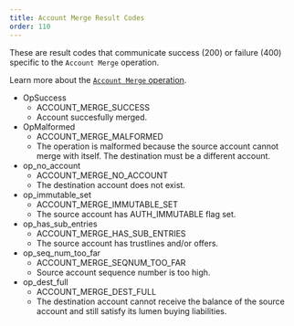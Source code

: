```yaml
---
title: Account Merge Result Codes
order: 110
---
```



These are result codes that communicate success (200) or failure (400) specific to the `Account Merge` operation.

Learn more about the [`Account Merge` operation](../../../../docs/start/list-of-operations.mdx#account-merge).

<AttributeTable>


- OpSuccess
  - ACCOUNT_MERGE_SUCCESS
  - Account succesfully merged.
- OpMalformed
  - ACCOUNT_MERGE_MALFORMED
  - The operation is malformed because the source account cannot merge with itself. The destination must be a different account.
- op_no_account
  - ACCOUNT_MERGE_NO_ACCOUNT
  - The destination account does not exist.
- op_immutable_set
  - ACCOUNT_MERGE_IMMUTABLE_SET
  - The source account has AUTH_IMMUTABLE flag set.
- op_has_sub_entries
  - ACCOUNT_MERGE_HAS_SUB_ENTRIES
  - The source account has trustlines and/or offers.
- op_seq_num_too_far
  - ACCOUNT_MERGE_SEQNUM_TOO_FAR
  - Source account sequence number is too high.
- op_dest_full
  - ACCOUNT_MERGE_DEST_FULL
  - The destination account cannot receive the balance of the source account and still satisfy its lumen buying liabilities.

</AttributeTable>

